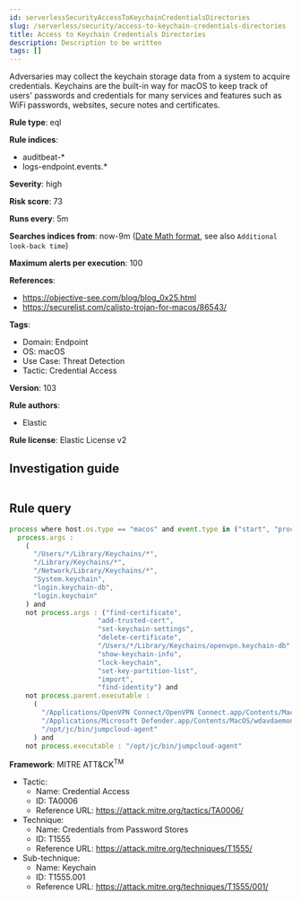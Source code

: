 ```yaml
---
id: serverlessSecurityAccessToKeychainCredentialsDirectories
slug: /serverless/security/access-to-keychain-credentials-directories
title: Access to Keychain Credentials Directories
description: Description to be written
tags: []
---
```


<div id="access-to-keychain-credentials-directories"></div>

Adversaries may collect the keychain storage data from a system to acquire credentials. Keychains are the built-in way for macOS to keep track of users' passwords and credentials for many services and features such as WiFi passwords, websites, secure notes and certificates.

**Rule type**: eql

**Rule indices**: 

* auditbeat-*
* logs-endpoint.events.*

**Severity**: high

**Risk score**: 73

**Runs every**: 5m

**Searches indices from**: now-9m ([Date Math format](((ref))/common-options.html#date-math), see also <DocLink id="serverlessSecurityRulesUiCreate" section="set-the-rules-schedule">`Additional look-back time`</DocLink>)

**Maximum alerts per execution**: 100

**References**: 

* https://objective-see.com/blog/blog_0x25.html
* https://securelist.com/calisto-trojan-for-macos/86543/

**Tags**: 

* Domain: Endpoint
* OS: macOS
* Use Case: Threat Detection
* Tactic: Credential Access

**Version**: 103

**Rule authors**: 

* Elastic

**Rule license**: Elastic License v2

## Investigation guide

```markdown

```

## Rule query

```js
process where host.os.type == "macos" and event.type in ("start", "process_started") and
  process.args :
    (
      "/Users/*/Library/Keychains/*",
      "/Library/Keychains/*",
      "/Network/Library/Keychains/*",
      "System.keychain",
      "login.keychain-db",
      "login.keychain"
    ) and
    not process.args : ("find-certificate",
                      "add-trusted-cert",
                      "set-keychain-settings",
                      "delete-certificate",
                      "/Users/*/Library/Keychains/openvpn.keychain-db",
                      "show-keychain-info",
                      "lock-keychain",
                      "set-key-partition-list",
                      "import",
                      "find-identity") and
    not process.parent.executable :
      (
        "/Applications/OpenVPN Connect/OpenVPN Connect.app/Contents/MacOS/OpenVPN Connect",
        "/Applications/Microsoft Defender.app/Contents/MacOS/wdavdaemon_enterprise.app/Contents/MacOS/wdavdaemon_enterprise",
        "/opt/jc/bin/jumpcloud-agent"
      ) and
    not process.executable : "/opt/jc/bin/jumpcloud-agent"

```

**Framework**: MITRE ATT&CK<sup>TM</sup>

* Tactic:
    * Name: Credential Access
    * ID: TA0006
    * Reference URL: https://attack.mitre.org/tactics/TA0006/
* Technique:
    * Name: Credentials from Password Stores
    * ID: T1555
    * Reference URL: https://attack.mitre.org/techniques/T1555/
* Sub-technique:
    * Name: Keychain
    * ID: T1555.001
    * Reference URL: https://attack.mitre.org/techniques/T1555/001/

